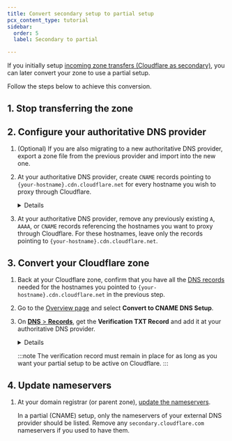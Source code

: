 ```yaml
---
title: Convert secondary setup to partial setup
pcx_content_type: tutorial
sidebar:
  order: 5
  label: Secondary to partial

---
```




If you initially setup [incoming zone transfers (Cloudflare as secondary)](/dns/zone-setups/zone-transfers/cloudflare-as-secondary/setup/), you can later convert your zone to use a <GlossaryTooltip term="partial setup">partial setup</GlossaryTooltip>.

Follow the steps below to achieve this conversion.

## 1. Stop transferring the zone

<Render file="secondary-conversion-unlink" />

## 2. Configure your authoritative DNS provider

1. (Optional) If you are also migrating to a new authoritative DNS provider, export a zone file from the previous provider and import into the new one.
2. At your authoritative DNS provider, create `CNAME` records pointing to `{your-hostname}.cdn.cloudflare.net` for every hostname you wish to proxy through Cloudflare.

    <Details header="Example CNAME record at authoritative DNS provider">

    The `CNAME` record for `www.example.com` would be:

    ```txt
    www.example.com CNAME www.example.com.cdn.cloudflare.net
    ```
    </Details>

3. At your authoritative DNS provider, remove any previously existing `A`, `AAAA`, or `CNAME` records referencing the hostnames you want to proxy through Cloudflare. For these hostnames, leave only the records pointing to `{your-hostname}.cdn.cloudflare.net`.

## 3. Convert your Cloudflare zone

1. Back at your Cloudflare zone, confirm that you have all the [DNS records](/dns/manage-dns-records/how-to/create-dns-records/) needed for the hostnames you pointed to `{your-hostname}.cdn.cloudflare.net` in the previous step.
2. Go to the [Overview page](https://dash.cloudflare.com/?to=/:account/:zone) and select **Convert to CNAME DNS Setup**.
3. On [**DNS** > **Records**](https://dash.cloudflare.com/?to=/:account/:zone/dns/records), get the **Verification TXT Record** and add it at your authoritative DNS provider.

    <Details header="Example verification record">

    A verification record for `sub.example.com` might be:

    | Type | Name                            | Content             |
    | ---- | ------------------------------- | ------------------- |
    | TXT  | `cloudflare-verify.sub.example.com` | 966215192-518620144 |

    If your authoritative DNS provider automatically appends DNS record `name` fields with your domain, make sure to only insert `cloudflare-verify` as the record name. Otherwise, it may result in an incorrect record name, such as `cloudflare-verify.sub.example.com.sub.example.com`.

    After creating the record, you can use this [Dig Web Interface link](https://digwebinterface.com/?type=TXT&ns=auth&nameservers=) to search (`dig`) for `cloudflare-verify.<YOUR DOMAIN>` and validate if it is working.

    </Details>

    :::note
    The verification record must remain in place for as long as you want your partial setup to be active on Cloudflare.
    :::

## 4. Update nameservers

1. At your domain registrar (or parent zone), [update the nameservers](/dns/nameservers/update-nameservers/).

    In a partial (CNAME) setup, only the nameservers of your external DNS provider should be listed. Remove any `secondary.cloudflare.com` nameservers if you used to have them.